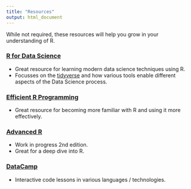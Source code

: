 ```yaml
---
title: "Resources"
output: html_document
---
```


While not required, these resources will help you grow in your understanding of
R.

### [R for Data Science](http://r4ds.had.co.nz)
* Great resource for learning modern data science techniques using R.
* Focusses on the [tidyverse](https://www.tidyverse.org) and how various tools
enable different aspects of the Data Science process.

### [Efficient R Programming](https://csgillespie.github.io/efficientR/)
* Great resource for becoming more familiar with R and using it more effectively.

### [Advanced R](https://adv-r.hadley.nz)
* Work in progress 2nd edition.
* Great for a deep dive into R.

### [DataCamp](https://www.datacamp.com)
* Interactive code lessons in various languages / technologies.